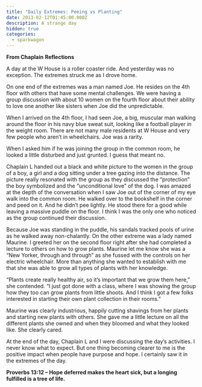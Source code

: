 ```yaml
---
title: "Daily Extremes: Peeing vs Planting"
date: 2013-02-12T01:45:00.000Z
description: A strange day
hidden: true
categories: 
  - sparkwagon
---
```

**From Chaplain** **Reflections** 

A day at the W House is a roller coaster ride. And yesterday was no exception. The extremes struck me as I drove home. 

On one end of the extremes was a man named Joe. He resides on the 4th floor with others that have some mental challenges. We were having a group discussion with about 10 women on the fourth floor about their ability to love one another like sisters when Joe did the unpredictable. 

When I arrived on the 4th floor, I had seen Joe, a big, muscular man walking around the floor in his navy blue sweat suit, looking like a football player in the weight room. There are not many male residents at W House and very few people who aren’t in wheelchairs. Joe was a rarity. 

When I asked him if he was joining the group in the common room, he looked a little disturbed and just grunted. I guess that meant no. 

Chaplain L handed out a black and white picture to the women in the group of a boy, a girl and a dog sitting under a tree gazing into the distance. The picture really resonated with the group as they discussed the “protection” the boy symbolized and the “unconditional love” of the dog. I was amazed at the depth of the conversation when I saw Joe out of the corner of my eye walk into the common room. He walked over to the bookshelf in the corner and peed on it. And he didn’t pee lightly. He stood there for a good while leaving a massive puddle on the floor. I think I was the only one who noticed as the group continued their discussion. 

Because Joe was standing in the puddle, his sandals tracked pools of urine as he walked away non-chalantly. On the other extreme was a lady named Maurine. I greeted her on the second floor right after she had completed a lecture to others on how to grow plants. Maurine let me know she was a “New Yorker, through and through” as she fussed with the controls on her electric wheelchair. More than anything she wanted to establish with me that she was able to grow all types of plants with her knowledge. 

“Plants create really healthy air, so it’s important that we grow them here,” she contended. “I just got done with a class, where I was showing the group how they too can grow plants from little shoots. And I think I got a few folks interested in starting their own plant collection in their rooms.” 

Maurine was clearly industrious, happily cutting shavings from her plants and starting new plants with others. She gave me a little lecture on all the different plants she owned and when they bloomed and what they looked like. She clearly cared. 

At the end of the day, Chaplain L and I were discussing the day’s activities. I never know what to expect. But one thing becoming clearer to me is the positive impact when people have purpose and hope. I certainly saw it in the extremes of the day. 

**Proverbs 13:12 – Hope deferred makes the heart sick, but a longing fulfilled is a tree of life.**
